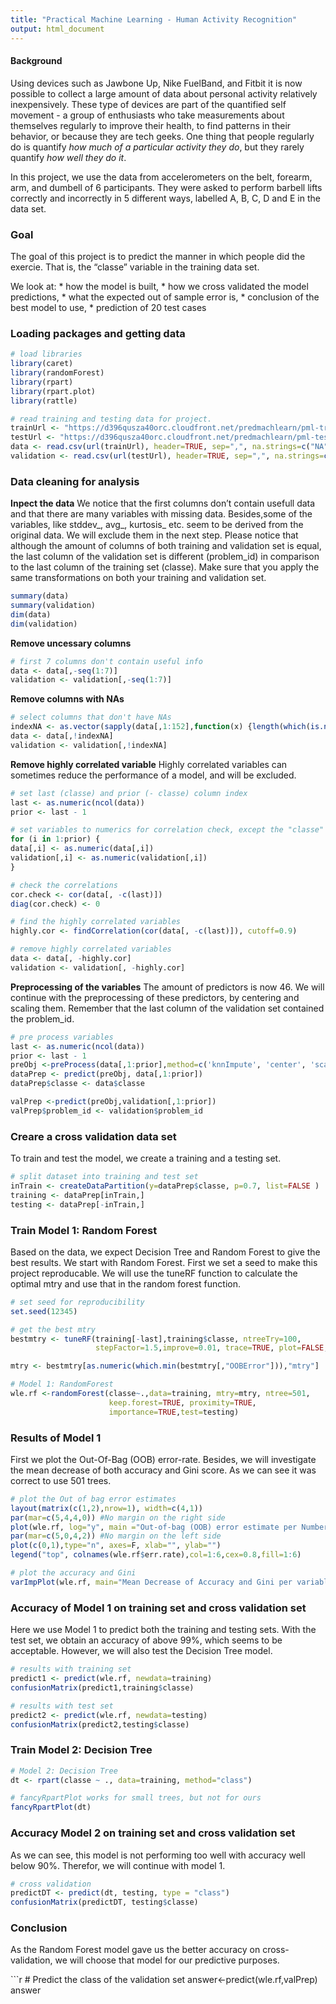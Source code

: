 ```yaml
---
title: "Practical Machine Learning - Human Activity Recognition"
output: html_document
---
```



#### Background

Using devices such as Jawbone Up, Nike FuelBand, and Fitbit it is now possible to collect a large amount of data about personal activity relatively inexpensively. These type of devices are part of the quantified self movement - a group of enthusiasts who take measurements about themselves regularly to improve their health, to find patterns in their behavior, or because they are tech geeks. One thing that people regularly do is quantify *how much of a particular activity they do*, but they rarely quantify *how well they do it*. 

In this project, we use the data from accelerometers on the belt, forearm, arm, and dumbell of 6 participants. They were asked to perform barbell lifts correctly and incorrectly in 5 different ways, labelled A, B, C, D and E in the data set.



### Goal

The goal of this project is to predict the manner in which people did the exercie. That is, the "classe" variable in the training data set.

We look at:
* how the model is built,
* how we cross validated the model predictions,
* what the expected out of sample error is,
* conclusion of the best model to use,
* prediction of 20 test cases


### Loading packages and getting data

```r
# load libraries
library(caret)
library(randomForest)
library(rpart)
library(rpart.plot)
library(rattle)

# read training and testing data for project.
trainUrl <- "https://d396qusza40orc.cloudfront.net/predmachlearn/pml-training.csv"
testUrl <- "https://d396qusza40orc.cloudfront.net/predmachlearn/pml-testing.csv"
data <- read.csv(url(trainUrl), header=TRUE, sep=",", na.strings=c("NA","#DIV/0!",""))
validation <- read.csv(url(testUrl), header=TRUE, sep=",", na.strings=c("NA","#DIV/0!",""))
```


### Data cleaning for analysis

**Inpect the data** We notice that the first columns don't contain usefull data and that there are many variables with missing data. Besides,some of the variables, like stddev_, avg_, kurtosis_ etc. seem to be derived from the original data. We will exclude them in the next step. Please notice that although the amount of columns of both training and validation set is equal, the last column of the validation set is different (problem_id) in comparison to the last column of the training set (classe). Make sure that you apply the same transformations on both your training and validation set.

```r
summary(data)
summary(validation)
dim(data)
dim(validation)
```


**Remove uncessary columns**
```r
# first 7 columns don't contain useful info
data <- data[,-seq(1:7)]
validation <- validation[,-seq(1:7)]
```


**Remove columns with NAs**
```r
# select columns that don't have NAs
indexNA <- as.vector(sapply(data[,1:152],function(x) {length(which(is.na(x)))!=0}))
data <- data[,!indexNA]
validation <- validation[,!indexNA]
```


**Remove highly correlated variable** Highly correlated variables can sometimes reduce the performance of a model, and will be excluded.

```r
# set last (classe) and prior (- classe) column index
last <- as.numeric(ncol(data))
prior <- last - 1

# set variables to numerics for correlation check, except the "classe"
for (i in 1:prior) {
data[,i] <- as.numeric(data[,i])
validation[,i] <- as.numeric(validation[,i])
}

# check the correlations
cor.check <- cor(data[, -c(last)])
diag(cor.check) <- 0 
```

```r
# find the highly correlated variables
highly.cor <- findCorrelation(cor(data[, -c(last)]), cutoff=0.9)

# remove highly correlated variables
data <- data[, -highly.cor]
validation <- validation[, -highly.cor]
```

**Preprocessing of the variables** The amount of predictors is now 46. We will continue with the preprocessing of these predictors, by centering and scaling them. Remember that the last column of the validation set contained the problem_id.

```r
# pre process variables
last <- as.numeric(ncol(data))
prior <- last - 1
preObj <-preProcess(data[,1:prior],method=c('knnImpute', 'center', 'scale'))
dataPrep <- predict(preObj, data[,1:prior])
dataPrep$classe <- data$classe

valPrep <-predict(preObj,validation[,1:prior])
valPrep$problem_id <- validation$problem_id
```


### Creare a cross validation data set

To train and test the model, we create a training and a testing set.

```r
# split dataset into training and test set
inTrain <- createDataPartition(y=dataPrep$classe, p=0.7, list=FALSE )
training <- dataPrep[inTrain,]
testing <- dataPrep[-inTrain,]
```


### Train Model 1: Random Forest

Based on the data, we expect Decision Tree and Random Forest to give the best results. We start with Random Forest. First we set a seed to make this project reproducable. We will use the tuneRF function to calculate the optimal mtry and use that in the random forest function.

```r
# set seed for reproducibility
set.seed(12345)

# get the best mtry
bestmtry <- tuneRF(training[-last],training$classe, ntreeTry=100, 
                   stepFactor=1.5,improve=0.01, trace=TRUE, plot=FALSE, dobest=FALSE)

mtry <- bestmtry[as.numeric(which.min(bestmtry[,"OOBError"])),"mtry"]
```
```r
# Model 1: RandomForest
wle.rf <-randomForest(classe~.,data=training, mtry=mtry, ntree=501, 
                      keep.forest=TRUE, proximity=TRUE, 
                      importance=TRUE,test=testing)
```


### Results of Model 1

First we plot the Out-Of-Bag (OOB) error-rate. Besides, we will investigate the mean decrease of both accuracy and Gini score. As we can see it was correct to use 501 trees.

```r
# plot the Out of bag error estimates
layout(matrix(c(1,2),nrow=1), width=c(4,1)) 
par(mar=c(5,4,4,0)) #No margin on the right side
plot(wle.rf, log="y", main ="Out-of-bag (OOB) error estimate per Number of Trees")
par(mar=c(5,0,4,2)) #No margin on the left side
plot(c(0,1),type="n", axes=F, xlab="", ylab="")
legend("top", colnames(wle.rf$err.rate),col=1:6,cex=0.8,fill=1:6)
```

```r
# plot the accuracy and Gini
varImpPlot(wle.rf, main="Mean Decrease of Accuracy and Gini per variable")
```

### Accuracy of Model 1 on training set and cross validation set

Here we use Model 1 to predict both the training and testing sets. With the test set, we obtain an accuracy of above 99%, which seems to be acceptable. However, we will also test the Decision Tree model.

```r
# results with training set
predict1 <- predict(wle.rf, newdata=training)
confusionMatrix(predict1,training$classe)

# results with test set
predict2 <- predict(wle.rf, newdata=testing)
confusionMatrix(predict2,testing$classe)
```

### Train Model 2: Decision Tree

```r
# Model 2: Decision Tree
dt <- rpart(classe ~ ., data=training, method="class")

# fancyRpartPlot works for small trees, but not for ours
fancyRpartPlot(dt)
```

###  Accuracy Model 2 on training set and cross validation set
As we can see, this model is not performing too well with accuracy well below 90%. Therefor, we will continue with model 1.

```r
# cross validation
predictDT <- predict(dt, testing, type = "class")
confusionMatrix(predictDT, testing$classe)
```

### Conclusion

As the Random Forest model gave us the better accuracy on cross-validation, we will choose that model for our predictive purposes.

```r
# Predict the class of the validation set
answer<-predict(wle.rf,valPrep)
answer
